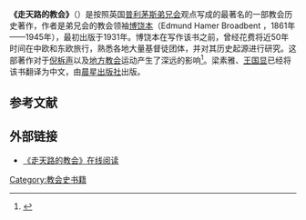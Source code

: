 '''《走天路的教会》'''（{{lang-en|'''''The Pilgrim Church'''''}}）是按照英国[[普利茅斯弟兄会|普利茅斯弟兄会]]观点写成的最著名的一部教会历史著作，作者是弟兄会的教会领袖[[博饶本|博饶本]]（Edmund Hamer Broadbent ，1861年——1945年），最初出版于1931年。博饶本在写作该书之前，曾经花费将近50年时间在中欧和东欧旅行，熟悉各地大量基督徒团体，并对其历史起源进行研究。这部著作对于[[倪柝声|倪柝声]]以及[[地方教会|地方教会]]运动产生了深远的影响<ref>{{Cite web |url=http://books.cgdepot.org/estore/control/showitemcontent?code=20-001-063&chapter=4 |title=[[李常受|李常受]]：《今时代神圣启示的先见—倪柝声》第四章，[[水流职事站|水流职事站]]出版，ISBN 0-7363-2065-2 |access-date=2007-05-06 |archive-date=2007-09-28 |archive-url=https://web.archive.org/web/20070928122122/http://books.cgdepot.org/estore/control/showitemcontent?code=20-001-063&chapter=4 |dead-url=no }}</ref>。梁素雅、[[王国显|王国显]]已经将该书翻译为中文，由[[晨星出版社|晨星出版社]]出版。

== 参考文献 ==
{{Reflist}}

== 外部链接 ==
* [http://www.churchinmarlboro.org/christdigest/The%20Pilgrim%20Church.doc 《走天路的教会》在线阅读] {{Wayback|url=http://www.churchinmarlboro.org/christdigest/The%20Pilgrim%20Church.doc |date=20160527135521 }}

[[Category:教会史书籍|Category:教会史书籍]]